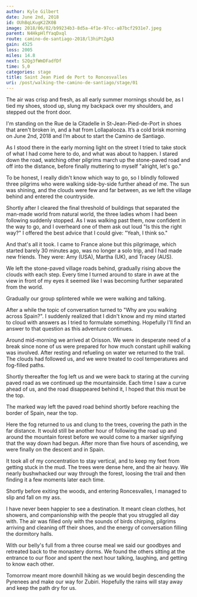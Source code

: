 ```yaml
---
author: Kyle Gilbert
date: June 2nd, 2018
id: OUhBqLKugK2ZK0B
image: 2018/06/02/b99234b3-8d5a-4f1e-97cc-a87bcf2931e7.jpeg
parent: N4HkpHlfYaqDxql
route: camino-de-santiago-2018/l3hiPtZgA3
gain: 4525
loss: 2005
miles: 14.8
next: S2Qg3fWmDFadfDf
time: 5,0
categories: stage
title: Saint Jean Pied de Port to Roncesvalles
uri: /post/walking-the-camino-de-santiago/stage/01
---
```


<Stats />

<Route />

The air was crisp and fresh, as all early summer mornings should be, as I tied
my shoes, stood up, slung my backpack over my shoulders, and stepped out the
front door.

I'm standing on the Rue de la Citadelle in St-Jean-Pied-de-Port in shoes that
aren't broken in, and a hat from Lollapalooza. It’s a cold brisk morning on
June 2nd, 2018 and I’m about to start the Camino de Santiago.

As I stood there in the early morning light on the street I tried to take stock
of what I had come here to do, and what was about to happen. I stared down the
road, watching other pilgrims march up the stone-paved road and off into the
distance, before finally muttering to myself "alright, let's go."

To be honest, I really didn't know which way to go, so I blindly followed three
pilgrims who were walking side-by-side further ahead of me. The sun was shining,
and the clouds were few and far between, as we left the village behind and
entered the countryside.

Shortly after I cleared the final threshold of buildings that separated the
man-made world from natural world, the three ladies whom I had been following
suddenly stopped. As I was walking past them, now confident in the way to go,
and I overheard one of them ask out loud "Is this the right way?" I offered the
best advice that I could give: "Yeah, I think so."

And that's all it took. I came to France alone but this pilgrimage, which
started barely 30 minutes ago, was no longer a solo trip, and I had made new
friends. They were: Amy (USA), Martha (UK), and Tracey (AUS).

We left the stone-paved village roads behind, gradually rising above the clouds
with each step. Every time I turned around to stare in awe at the view in
front of my eyes it seemed like I was becoming further separated from the world.

Gradually our group splintered while we were walking and talking.

After a while the topic of conversation turned to "Why are you walking across
Spain?". I suddenly realized that I didn't know and my mind started to cloud
with answers as I tried to formulate something. Hopefully I'll find an answer
to that question as this adventure continues.

Around mid-morning we arrived at Orisson. We were in desperate need of a break
since none of us were prepared for how much constant uphill walking was
involved. After resting and refueling on water we returned to the trail. The
clouds had followed us, and we were treated to cool temperatures and fog-filled
paths.

Shortly thereafter the fog left us and we were back to staring at the curving
paved road as we continued up the mountainside. Each time I saw a curve ahead
of us, and the road disappeared behind it, I hoped that this must be the top.

The marked way left the paved road behind shortly before reaching the border
of Spain, near the top.

Here the fog returned to us and clung to the trees, covering the path in the
far distance. It would still be another hour of following the road up and around
the mountain forest before we would come to a marker signifying that the way
down had begun. After more than five hours of ascending, we were finally on
the descent and in Spain.

It took all of my concentration to stay vertical, and to keep my feet from
getting stuck in the mud. The trees were dense here, and the air heavy. We
nearly bushwhacked our way through the forest, loosing the trail and then
finding it a few moments later each time.

Shortly before exiting the woods, and entering Roncesvalles, I managed to
slip and fall on my ass.

I have never been happier to see a destination. It meant clean clothes, hot
showers, and companionship with the people that you struggled all day with.
The air was filled only with the sounds of birds chirping, pilgrims arriving and
cleaning off their shoes, and the energy of conversation filling the dormitory
halls.

With our belly's full from a three course meal we said our goodbyes and
retreated back to the monastery dorms. We found the others sitting at the
entrance to our floor and spent the next hour talking, laughing, and getting
to know each other.

Tomorrow meant more downhill hiking as we would begin descending the Pyrenees
and make our way for Zubiri. Hopefully the rains will stay away and keep the
path dry for us.

